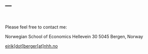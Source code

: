 ---
---

<br/>

Please feel free to contact me:

Norwegian School of Economics
Hellevein 30
5045 Bergen, Norway

[eirik[dot]berger[at]nhh.no](eirik.berger@nhh.no)